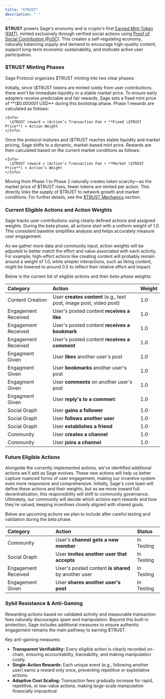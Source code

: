 ```yaml
---
title: "$TRUST"
description: " "
---
```


**\$TRUST** powers Sage's economy and is crypto's first [Earned Mint Token (EMT)](/introduction/3-emt), minted exclusively through verified social actions using [Proof of Social Contribution (PoSC)](/introduction/2-posc). This creates a self-regulating economy, naturally balancing supply and demand to encourage high-quality content, support long-term economic sustainability, and motivate active user participation.

### \$TRUST Minting Phases

Sage Protocol organizes \$TRUST minting into two clear phases:

<Steps>
  <Step title="Phase 1: Fixed Mint Price (Bootstrap Phase)" iconType="regular">
    Initially, since \$TRUST tokens are minted solely from user contributions, there won't be immediate liquidity or a stable market price. To ensure early adopters receive predictable and fair rewards, Sage sets a fixed mint price of **\$0.000001 USD** during this bootstrap phase. Phase 1 rewards are calculated as follows:

    <Info>
      \$TRUST reward = (Action’s Transaction Fee ÷ **Fixed \$TRUST Price**) × Action Weight
    </Info>
  </Step>
  <Step title="Phase 2: Market-driven Mint Price">
    Once the protocol matures and \$TRUST reaches stable liquidity and market pricing, Sage shifts to a dynamic, market-based mint price. Rewards are then calculated based on the current market conditions as follows:

    <Info>
      \$TRUST reward = (Action’s Transaction Fee ÷ **Market \$TRUST Price**) × Action’s Weight
    </Info>
  </Step>
</Steps>

Moving from Phase 1 to Phase 2 naturally creates token scarcity—as the market price of \$TRUST rises, fewer tokens are minted per action. This directly links the supply of \$TRUST to network growth and market conditions. For further details, see the [\$TRUST Mechanics](/architecture/7-trust-economics) section.

### Current Eligible Actions and Action Weights

Sage tracks user contributions using clearly defined actions and assigned weights. During the beta phase, all actions start with a uniform weight of 1.0. This consistent baseline simplifies analysis and helps accurately measure user engagement.

As we gather more data and community input, action weights will be adjusted to better match the effort and value associated with each activity. For example, high-effort actions like creating content will probably remain around a weight of 1.0, while simpler interactions, such as liking content, might be lowered to around 0.5 to reflect their relative effort and impact.

Below is the current list of eligible actions and their _beta-phase_ weights:

| Category            | Action                                                             | Weight |
| :------------------ | :----------------------------------------------------------------- | :----- |
| Content Creation    | User **creates content** (e.g., text post, image post, video post) | 1.0    |
| Engagement Received | User's posted content **receives a like**                          | 1.0    |
| Engagement Received | User's posted content **receives a bookmark**                      | 1.0    |
| Engagement Received | User's posted content **receives a comment**                       | 1.0    |
| Engagment Given     | User **likes** another user's post                                 | 1.0    |
| Engagment Given     | User **bookmarks** another user's post                             | 1.0    |
| Engagment Given     | User **comments** on another user's post                           | 1.0    |
| Engagment Given     | User **reply's to a commen**t                                      | 1.0    |
| Social Graph        | User **gains a follower**                                          | 1.0    |
| Social Graph        | User **follows another user**                                      | 1.0    |
| Social Graph        | User **establishes a** **friend**                                  | 1.0    |
| Community           | User **creates a channel**                                         | 1.0    |
| Community           | User **joins a channel**                                           | 1.0    |

### Future Eligible Actions

Alongside the currently implemented actions, we've identified additional actions we'll add as Sage evolves. These new actions will help us better capture nuanced forms of user engagement, making our incentive system even more responsive and comprehensive. Initially, Sage's core team will define these actions and their weights, but as we move toward full decentralization, this responsibility will shift to community governance. Ultimately, our community will decide which actions earn rewards and how they're valued, keeping incentives closely aligned with shared goals.

Below are upcoming actions we plan to include after careful testing and validation during the beta phase.

| Category            | Action                                              | Status     |
| :------------------ | :-------------------------------------------------- | :--------- |
| Community           | User's **channel gets a new member**                | In Testing |
| Social Graph        | User **invites another user that accepts**          | In Testing |
| Engagement Received | User's posted content **is shared** by another user | In Testing |
| Engagement Given    | User **shares another user's post**                 | In Testing |

### Sybil Resistance & Anti-Gaming

Rewarding actions based on validated activity and measurable transaction fees naturally discourages spam and manipulation. Beyond this built-in protection, Sage includes additional measures to ensure authentic engagement remains the main pathway to earning \$TRUST.

Key anti-gaming measures:

- **Transparent Verifiability:** Every eligible action is clearly recorded on-chain, ensuring accountability, traceability, and making manipulation costly.
- **Single-Action Rewards:** Each unique event (e.g., following another user) earns a reward only once, preventing repetitive or exploitative actions.
- **Adaptive Cost Scaling:** Transaction fees gradually increase for rapid, repetitive, or low-value actions, making large-scale manipulation financially impractical.